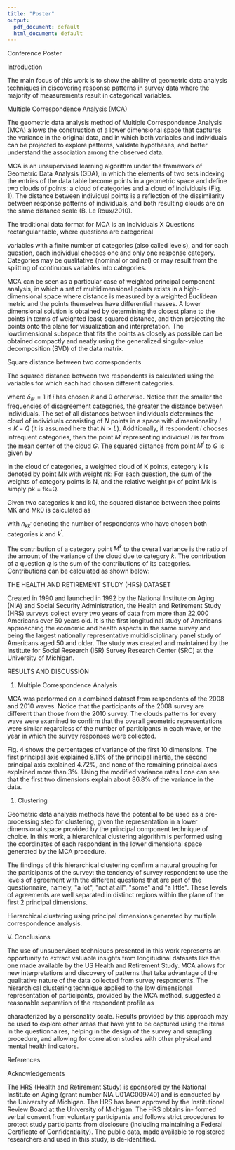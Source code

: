 ```yaml
---
title: "Poster"
output:
  pdf_document: default
  html_document: default
---
```


Conference Poster

Introduction

The main focus of this work is to show the ability of geometric data analysis techniques in discovering response patterns in survey data where the majority of measurements result in categorical variables.

Multiple Correspondence Analysis (MCA)

The geometric data analysis method of Multiple Correspondence Analysis (MCA) allows the construction of a lower dimensional space that captures the variance in the original data, and in which both variables and individuals can be projected to explore patterns, validate hypotheses, and better understand the association among the observed data.

MCA is an unsupervised learning algorithm under the framework of Geometric Data Analysis (GDA), in which the elements of two sets indexing the entries of the data table become points in a geometric space and define two clouds of points: a cloud of categories and a cloud of individuals (Fig. 1). The distance between individual points is a reflection of the dissimilarity between response patterns of individuals, and both resulting clouds are on the same distance scale (B. Le Roux/2010).

The traditional data format for MCA is an Individuals X Questions rectangular table, where questions are categorical

variables with a finite number of categories (also called levels), and for each question, each individual chooses one and only one response category. Categories may be qualitative (nominal or ordinal) or may result from the splitting of continuous variables into categories.

MCA can be seen as a particular case of weighted principal component analysis, in which a set of multidimensional points exists in a high-dimensional space where distance is measured by a weighted Euclidean metric and the points themselves have differential masses. A lower dimensional solution is obtained by determining the closest plane to the points in terms of weighted least-squared distance, and then projecting the points onto the plane for visualization and interpretation. The lowdimensional subspace that fits the points as closely as possible can be obtained compactly and neatly using the generalized singular-value decomposition (SVD) of the data matrix.

\begin{figure}[!t] 
\centering 
\includegraphics[width=3.5in]{../figs/mcaIdeaNew.pdf}
\caption{Clouds of points generated by MCA}
\label{fig:fig_MCAillustration} 
\end{figure} 

Square distance between two correspondents

The squared distance between two respondents is calculated using the variables for which each had chosen different categories.

\begin{equation}
\begin{aligned}[b]
\label{eq:distInd}
d^2(i, i^{\prime}) &= \frac{1}{Q} \sum_{k\in K} \frac{(\delta_{ik} - \delta_{i^{\prime}k})^2}{f_k}  
\end{aligned}
\end{equation}

where $\delta_{ik} = 1$ if $i$ has chosen $k$ and $0$ otherwise. Notice that the smaller the frequencies of disagreement categories, the greater the distance between individuals. The set of all distances between individuals determines the cloud of individuals consisting of $N$ points in a space with dimensionality $L\leq K - Q$ \cite{greenacre2006multiple} (it is assumed here that $N > L$). Additionally, if respondent $i$ chooses infrequent categories, then the point $M^i$ representing individual $i$ is far from the mean center of the cloud $G$. The squared distance from point $M^i$ to $G$ is given by 

\begin{equation}
\begin{aligned}[b]
\label{eq:distGM}
(GM^i)^2 &= \left( \frac{1}{Q} \sum_{k\in K} \frac{\delta_{ik}}{f_k}  \right) -1
\end{aligned}
\end{equation}

In the cloud of categories, a weighted cloud of K points, category k is denoted by point Mk with weight nk: For each question, the sum of the weights of category points is N, and the relative weight pk of point Mk is simply pk = fk=Q.

Given two categories k and k0, the squared distance between thee points MK and Mk0 is calculated as

\begin{equation}
\begin{aligned}[b]
\label{eq:distCat}
(M^k, M^{k^{\prime}})^2 &= \frac{n_k + n_{k^\prime} - 2 n_{kk^\prime} }{n_k n_{k^\prime}/N}
\end{aligned}
\end{equation}

with $n_{kk^\prime}$ denoting the number of respondents who have chosen both categories $k$ and $k^\prime.$

The contribution of a category point $M^k$ to the overall variance is the ratio of the amount of the variance of the cloud due to category $k$. The contribution of a question $q$ is the sum of the contributions of its categories. Contributions can be calculated as shown below:

\begin{equation}
\begin{aligned}[b]
\label{eq:contribMk}
\text{Ctr}_k &= \frac{1-f_k}{K-Q}, \quad \text{Ctr}_q &= \frac{K_q -1 }{K-Q}
\end{aligned}
\end{equation}



THE HEALTH AND RETIREMENT STUDY (HRS) DATASET

Created in 1990 and launched in 1992 by the National Institute on Aging (NIA) and Social Security Administration, the Health and Retirement Study (HRS) surveys collect every two years of data from more than 22,000 Americans over 50 years old. It is the first longitudinal study of Americans approaching the economic and health aspects in the same survey and being the largest nationally representative multidisciplinary panel study of Americans aged 50 and older. The study was created and maintained by the Institute for Social Research (ISR) Survey Research Center (SRC) at the University of Michigan.



RESULTS AND DISCUSSION

1. Multiple Correspondence Analysis

MCA was performed on a combined dataset from respondents of the 2008 and 2010 waves. Notice that the participants of the 2008 survey are different than those from the 2010 survey. The clouds patterns for every wave were examined to confirm that the overall geometric representations were similar regardless of the number of participants in each wave, or the year in which the survey responses were collected.

\begin{table}[H]
\caption{Response frequencies (absolute $n_k$ and relative $f_k$), and contributions ($\text{Ctr}_k$) of  top categories by $\text{Ctr}_k$ and levels} 
\centering
\begin{tabular}{lrrr}
  \hline
  Category & nk & fk & ctrk \\ 
  \hline
  sophisticated\_Not at all & 2159 & 0.22 & 0.0093 \\ 
  imaginative\_A lot & 3109 & 0.32 & 0.0081 \\ 
  creative\_A lot & 2668 & 0.27 & 0.0086 \\ 
  caring\_A little & 345 & 0.04 & 0.011 \\ 
  talkactive\_A lot & 2823 & 0.29 & 0.0085 \\ 
  friendly\_A little & 372 & 0.04 & 0.011 \\ 
  careless\_Some & 993 & 0.10 & 0.011 \\ 
  responsible\_Some & 1729 & 0.18 & 0.0098 \\ 
  responsible\_A little & 236 & 0.02 & 0.012 \\ 
  nervous\_Not at all & 3101 & 0.32 & 0.0081 \\ 
  worry\_Not at all & 1625 & 0.17 & 0.0099 \\ 
  moody\_Some & 1470 & 0.15 & 0.01 \\ 
   \hline
\end{tabular}
\label{tab:fknkTop12}
\end{table}

\begin{figure}[h!] 
\centering 
\includegraphics[width=3in]{../figs/newbiplot12.pdf}
\caption{Projection onto the first two principal dimensions}
\label{fig:biplot} 
\end{figure} 

Fig. 4 shows the percentages of variance of the first 10 dimensions. The first principal axis explained 8.11% of the principal inertia, the second principal axis explained 4.72%, and none of the remaining principal axes explained more than 3%. Using the modified variance rates l one can see that the first two dimensions explain about 86.8% of the variance in the data.

\begin{figure}[!ht] 
\centering 
\includegraphics[width=3in]{../figs/screeplot.pdf}
\caption{Variation explained by each principal component}
\label{fig:screeplot} 
\end{figure} 

1. Clustering

Geometric data analysis methods have the potential to be used as a pre-processing step for clustering, given the representation in a lower dimensional space provided by the principal component technique of choice. In this work, a hierarchical clustering algorithm is performed using the coordinates of each respondent in the lower dimensional space generated by the MCA procedure.

The findings of this hierarchical clustering confirm a natural grouping for the participants of the survey: the tendency of survey respondent to use the levels of agreement with the different questions that are part of the questionnaire, namely, &quot;a lot&quot;, &quot;not at all&quot;, &quot;some&quot; and &quot;a little&quot;. These levels of agreements are well separated in distinct regions within the plane of the first 2 principal dimensions.

\begin{figure}[h!] 
\centering 
\includegraphics[width=3.2in]{../figs/new_hclust.pdf}
\caption{Hierarchical clustering using principal dimensions generated by multiple correspondence analysis.}
\label{fig:hclust} 
\end{figure} 

Hierarchical clustering using principal dimensions generated by multiple correspondence analysis.


V. Conclusions

The use of unsupervised techniques presented in this work represents an opportunity to extract valuable insights from longitudinal datasets like the one made available by the US Health and Retirement Study. MCA allows for new interpretations and discovery of patterns that take advantage of the qualitative nature of the data collected from survey respondents. The hierarchical clustering technique applied to the low dimensional representation of participants, provided by the MCA method, suggested a reasonable separation of the respondent profile as

characterized by a personality scale. Results provided by this approach may be used to explore other areas that have yet to be captured using the items in the questionnaires, helping in the design of the survey and sampling procedure, and allowing for correlation studies with other physical and mental health indicators.

References



Acknowledgements

The HRS (Health and Retirement Study) is sponsored by the National Institute on Aging (grant number NIA U01AG009740) and is conducted by the University of Michigan. The HRS has been approved by the Institutional Review Board at the University of Michigan. The HRS obtains in- formed verbal consent from voluntary participants and follows strict procedures to protect study participants from disclosure (including maintaining a Federal Certificate of Confidentiality). The public data, made available to registered researchers and used in this study, is de-identified.